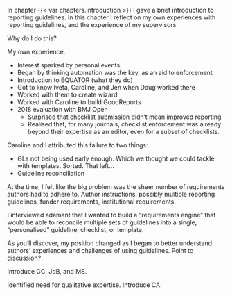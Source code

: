 In chapter {{< var chapters.introduction >}} I gave a brief introduction to reporting guidelines. In this chapter I reflect on my own experiences with reporting guidelines, and the experience of my supervisors.

Why do I do this?

My own experience.

* Interest sparked by personal events 
* Began by thinking automation was the key, as an aid to enforcement
* Introduction to EQUATOR (what they do)
* Got to know Iveta, Caroline, and Jen when Doug worked there
* Worked with them to create wizard
* Worked with Caroline to build GoodReports
* 2018 evaluation with BMJ Open
    * Surprised that checklist submission didn't mean improved reporting
    * Realised that, for many journals, checklist enforcement was already beyond their expertise as an editor, even for a subset of checklists.

Caroline and I attributed this failure to two things: 

* GLs not being used early enough. Which we thought we could tackle with templates. Sorted. That left...
* Guideline reconciliation 

At the time, I felt like the big problem was the sheer number of requirements authors had to adhere to. Author instructions, possibly multiple reporting guidelines, funder requirements, institutional requirements. 

I interviewed adamant that I wanted to build a "requirements engine" that would be able to reconcile multiple sets of guidelines into a single, "personalised" guideline, checklist, or template.

As you'll discover, my position changed as I began to better understand authors' experiences and challenges of using guidelines. Point to discussion?

Introduce GC, JdB, and MS. 

Identified need for qualitative expertise. Introduce CA. 
